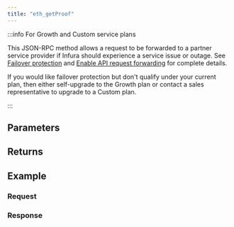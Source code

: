 ```yaml
---
title: "eth_getProof"
---
```




<Description />

:::info For Growth and Custom service plans

This JSON-RPC method allows a request to be forwarded to a partner service provider if Infura should
experience a service issue or outage. See [Failover protection](../../../concepts/failover-protection.md)
and [Enable API request forwarding](../../../how-to/enable-api-forwarding.md)
for complete details.

If you would like failover protection but don't qualify under your current plan, then either
self-upgrade to the Growth plan or contact a sales representative to upgrade to a Custom plan.

:::

## Parameters


<Params />

## Returns


<Returns />

## Example


<Example />

### Request


<Request />

### Response


<Response />

